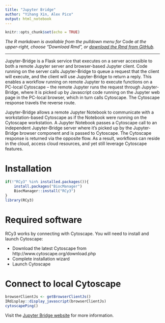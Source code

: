 ```yaml
---
title: "Jupyter Bridge"
author: "Yihang Xin, Alex Pico"
output: html_notebook
---
```


```r
knitr::opts_chunk$set(echo = TRUE)
```
*The R markdown is available from the pulldown menu for* Code *at the upper-right, choose "Download Rmd", or [download the Rmd from GitHub](https://raw.githubusercontent.com/cytoscape/cytoscape-automation/master/for-scripters/R/notebooks/use-case-1.Rmd).*

<hr />

Jupyter-Bridge is a Flask service that executes on a server accessible to both a remote Jupyter server and browser-based Jupyter client. Code running on the server calls Jupyter-Bridge to queue a request that the client will execute, and the client will use Jupyter-Bridge to return a reply. This enables a workflow running on remote Jupyter to execute functions on a PC-local Cytoscape -- the remote Jupyter runs the request through Jupyter-Bridge, where it is picked up by Javascript code running on the Jupyter web page in the PC-local browser, which in turn calls Cytoscape. The Cytoscape response travels the reverse route.

Jupyter-Bridge allows a remote Jupyter Notebook to communicate with a workstation-based Cytoscape as if the Notebook were running on the Cytoscape workstation. A Jupyter Notebook passes a Cytoscape call to an independent Jupyter-Bridge server where it’s picked up by the Jupyter-Bridge browser component and is passed to Cytoscape. The Cytoscape response is returned via the opposite flow. As a result, workflows can reside in the cloud, access cloud resources, and yet still leverage Cytoscape features.

# Installation
```r
if(!"RCy3" %in% installed.packages()){
    install.packages("BiocManager")
    BiocManager::install("RCy3")
}
library(RCy3)
```

# Required software
RCy3 works by connecting with Cytoscape. You will need to install and launch Cytoscape:

* Download the latest Cytoscape from http://www.cytoscape.org/download.php
* Complete installation wizard
* Launch Cytoscape

# Connect to local Cytoscape
```r
browserClientJs <- getBrowserClientJs()
IRdisplay::display_javascript(browserClientJs)
cytoscapePing()
```

Visit the [Jupyter Bridge website](https://github.com/cytoscape/jupyter-bridge) for more information.
